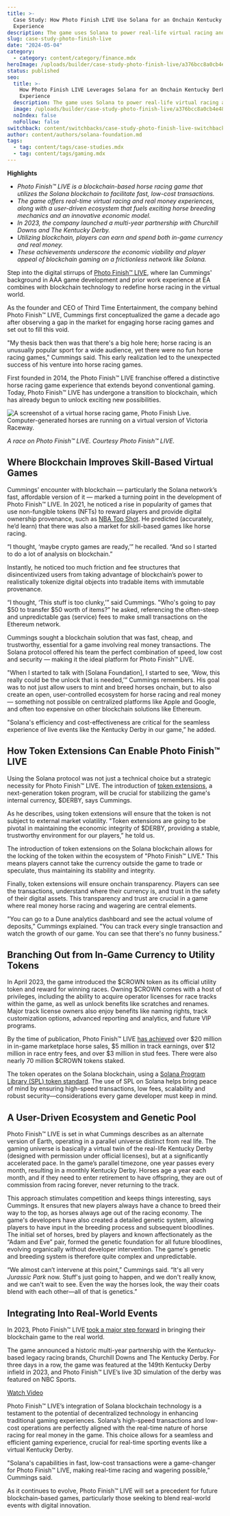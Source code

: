 ```yaml
---
title: >-
  Case Study: How Photo Finish LIVE Use Solana for an Onchain Kentucky Derby
  Experience
description: The game uses Solana to power real-life virtual racing and user ecosystem.
slug: case-study-photo-finish-live
date: "2024-05-04"
category:
  - category: content/category/finance.mdx
heroImage: /uploads/builder/case-study-photo-finish-live/a376bcc8a0cb4e48bb1ee147c5e48b87.jpg
status: published
seo:
  title: >-
    How Photo Finish LIVE Leverages Solana for an Onchain Kentucky Derby
    Experience
  description: The game uses Solana to power real-life virtual racing and user ecosystem.
  image: /uploads/builder/case-study-photo-finish-live/a376bcc8a0cb4e48bb1ee147c5e48b87.jpg
  noIndex: false
  noFollow: false
switchback: content/switchbacks/case-study-photo-finish-live-switchback.mdx
author: content/authors/solana-foundation.md
tags:
  - tag: content/tags/case-studies.mdx
  - tag: content/tags/gaming.mdx
---
```


**Highlights**

- _Photo Finish™ LIVE is a blockchain-based horse racing game that utilizes the Solana blockchain to facilitate fast, low-cost transactions._
- _The game offers real-time virtual racing and real money experiences, along with a user-driven ecosystem that fuels exciting horse breeding mechanics and an innovative economic model._
- _In 2023, the company launched a multi-year partnership with Churchill Downs and The Kentucky Derby._
- _Utilizing blockchain, players can earn and spend both in-game currency and real money._
- _These achievements underscore the economic viability and player appeal of blockchain gaming on a frictionless network like Solana._

Step into the digital stirrups of [Photo Finish™ LIVE](https://photofinish.live/), where Ian Cummings' background in AAA game development and prior work experience at EA combines with blockchain technology to redefine horse racing in the virtual world.

As the founder and CEO of Third Time Entertainment, the company behind Photo Finish™ LIVE, Cummings first conceptualized the game a decade ago after observing a gap in the market for engaging horse racing games and set out to fill this void.

"My thesis back then was that there's a big hole here; horse racing is an unusually popular sport for a wide audience, yet there were no fun horse racing games," Cummings said. This early realization led to the unexpected success of his venture into horse racing games.

First founded in 2014, the Photo Finish™ LIVE franchise offered a distinctive horse racing game experience that extends beyond conventional gaming. Today, Photo Finish™ LIVE has undergone a transition to blockchain, which has already begun to unlock exciting new possibilities.

![A screenshot of a virtual horse racing game, Photo Finish Live. Computer-generated horses are running on a virtual version of Victoria Raceway.](/uploads/builder/case-study-photo-finish-live/image-1.jpg)

_A race on Photo Finish™ LIVE. Courtesy Photo Finish™ LIVE._

## Where Blockchain Improves Skill-Based Virtual Games

Cummings’ encounter with blockchain — particularly the Solana network’s fast, affordable version of it — marked a turning point in the development of Photo Finish™ LIVE. In 2021, he noticed a rise in popularity of games that use non-fungible tokens (NFTs) to reward players and provide digital ownership provenance, such as [NBA Top Shot](https://nbatopshot.com/). He predicted (accurately, he’d learn) that there was also a market for skill-based games like horse racing.

“I thought, ‘maybe crypto games are ready,’” he recalled. “And so I started to do a lot of analysis on blockchain.”

Instantly, he noticed too much friction and fee structures that disincentivized users from taking advantage of blockchain’s power to realistically tokenize digital objects into tradable items with immutable provenance.

“I thought, ‘This stuff is too clunky,’” said Cummings. "Who's going to pay $50 to transfer $50 worth of items?” he asked, referencing the often-steep and unpredictable gas (service) fees to make small transactions on the Ethereum network.

Cummings sought a blockchain solution that was fast, cheap, and trustworthy, essential for a game involving real money transactions. The Solana protocol offered his team the perfect combination of speed, low cost and security — making it the ideal platform for Photo Finish™ LIVE.

"When I started to talk with \[Solana Foundation\], I started to see, ‘Wow, this really could be the unlock that is needed,’” Cummings remembers. His goal was to not just allow users to mint and breed horses onchain, but to also create an open, user-controlled ecosystem for horse racing and real money — something not possible on centralized platforms like Apple and Google, and often too expensive on other blockchain solutions like Ethereum.

"Solana's efficiency and cost-effectiveness are critical for the seamless experience of live events like the Kentucky Derby in our game,” he added.

## How Token Extensions Can Enable Photo Finish™ LIVE

Using the Solana protocol was not just a technical choice but a strategic necessity for Photo Finish™ LIVE. The introduction of [token extensions](https://solana.com/tokenextensions), a next-generation token program, will be crucial for stabilizing the game's internal currency, $DERBY, says Cummings.

As he describes, using token extensions will ensure that the token is not subject to external market volatility. "Token extensions are going to be pivotal in maintaining the economic integrity of $DERBY, providing a stable, trustworthy environment for our players,” he told us.

The introduction of token extensions on the Solana blockchain allows for the locking of the token within the ecosystem of "Photo Finish™ LIVE." This means players cannot take the currency outside the game to trade or speculate, thus maintaining its stability and integrity.

Finally, token extensions will ensure onchain transparency. Players can see the transactions, understand where their currency is, and trust in the safety of their digital assets. This transparency and trust are crucial in a game where real money horse racing and wagering are central elements.

"You can go to a Dune analytics dashboard and see the actual volume of deposits,” Cummings explained. "You can track every single transaction and watch the growth of our game. You can see that there's no funny business.”

## Branching Out from In-Game Currency to Utility Tokens

In April 2023, the game introduced the $CROWN token as its official utility token and reward for winning races. Owning $CROWN comes with a host of privileges, including the ability to acquire operator licenses for race tracks within the game, as well as unlock benefits like scratches and renames. Major track license owners also enjoy benefits like naming rights, track customization options, advanced reporting and analytics, and future VIP programs.

By the time of publication, Photo Finish™ LIVE [has achieved](https://photofinish.live/crown) over $20 million in in-game marketplace horse sales, $5 million in track earnings, over $12 million in race entry fees, and over $3 million in stud fees. There were also nearly 70 million $CROWN tokens staked.

The token operates on the Solana blockchain, using a [Solana Program Library (SPL) token standard](https://spl.solana.com/). The use of SPL on Solana helps bring peace of mind by ensuring high-speed transactions, low fees, scalability and robust security—considerations every game developer must keep in mind.

## A User-Driven Ecosystem and Genetic Pool

Photo Finish™ LIVE is set in what Cummings describes as an alternate version of Earth, operating in a parallel universe distinct from real life. The gaming universe is basically a virtual twin of the real-life Kentucky Derby (designed with permission under official licenses), but at a significantly accelerated pace. In the game’s parallel timezone, one year passes every month, resulting in a monthly Kentucky Derby. Horses age a year each month, and if they need to enter retirement to have offspring, they are out of commission from racing forever, never returning to the track.

This approach stimulates competition and keeps things interesting, says Cummings. It ensures that new players always have a chance to breed their way to the top, as horses always age out of the racing economy. The game's developers have also created a detailed genetic system, allowing players to have input in the breeding process and subsequent bloodlines. The initial set of horses, bred by players and known affectionately as the “Adam and Eve” pair, formed the genetic foundation for all future bloodlines, evolving organically without developer intervention. The game's genetic and breeding system is therefore quite complex and unpredictable.

“We almost can’t intervene at this point,” Cummings said. “It's all very _Jurassic Park_ now. Stuff's just going to happen, and we don't really know, and we can't wait to see. Even the way the horses look, the way their coats blend with each other—all of that is genetics.”

## Integrating Into Real-World Events

In 2023, Photo Finish™ LIVE [took a major step forward](https://photofinish.live/news/article/lets-ride-the-past-present-and-future-of-photo-finish) in bringing their blockchain game to the real world.

The game announced a historic multi-year partnership with the Kentucky-based legacy racing brands, Churchill Downs and The Kentucky Derby. For three days in a row, the game was featured at the 149th Kentucky Derby infield in 2023, and Photo Finish™ LIVE’s live 3D simulation of the derby was featured on NBC Sports.

[Watch Video](https://youtu.be/eRpKkvH7YWA?si=3cpljS8vImK2an8A)

Photo Finish™ LIVE’s integration of Solana blockchain technology is a testament to the potential of decentralized technology in enhancing traditional gaming experiences. Solana’s high-speed transactions and low-cost operations are perfectly aligned with the real-time nature of horse racing for real money in the game. This choice allows for a seamless and efficient gaming experience, crucial for real-time sporting events like a virtual Kentucky Derby.

"Solana's capabilities in fast, low-cost transactions were a game-changer for Photo Finish™ LIVE, making real-time racing and wagering possible,” Cummings said.

As it continues to evolve, Photo Finish™ LIVE will set a precedent for future blockchain-based games, particularly those seeking to blend real-world events with digital innovation.
